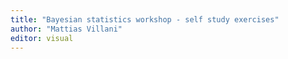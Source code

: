```yaml
---
title: "Bayesian statistics workshop - self study exercises"
author: "Mattias Villani"
editor: visual
---
```

